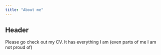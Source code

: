```yaml
---
title: "About me"
---
```


## Header

Please go check out my CV. It has everything I am (even parts of me I am not proud of)